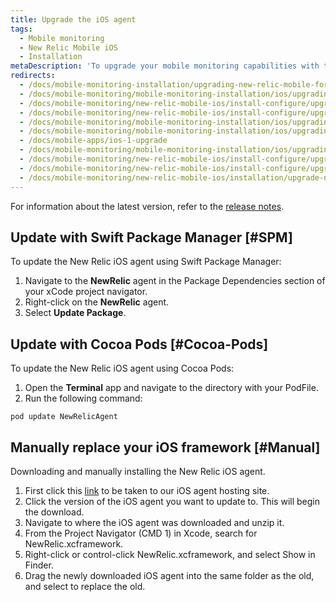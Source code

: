 ```yaml
---
title: Upgrade the iOS agent
tags:
  - Mobile monitoring
  - New Relic Mobile iOS
  - Installation
metaDescription: 'To upgrade your mobile monitoring capabilities with the latest iOS agent, start here.'
redirects:
  - /docs/mobile-monitoring-installation/upgrading-new-relic-mobile-for-ios-apps
  - /docs/mobile-monitoring/mobile-monitoring-installation/ios/upgrading-new-relic-mobiles-ios-sdk
  - /docs/mobile-monitoring/new-relic-mobile-ios/install-configure/upgrading-new-relic-mobiles-ios-sdk
  - /docs/mobile-monitoring/new-relic-mobile-ios/install-configure/upgrade-new-relic-mobiles-ios-sdk
  - /docs/mobile-monitoring/mobile-monitoring-installation/ios/upgrading-new-relic-mobiles-ios-sdk-v4
  - /docs/mobile-monitoring/mobile-monitoring-installation/ios/upgrading-new-relic-mobiles-ios-sdk-v1-0
  - /docs/mobile-apps/ios-1-upgrade
  - /docs/mobile-monitoring/mobile-monitoring-installation/ios/upgrading-new-relic-mobiles-ios-sdk-v1
  - /docs/mobile-monitoring/new-relic-mobile-ios/install-configure/upgrading-new-relic-mobiles-ios-sdk-v4
  - /docs/mobile-monitoring/new-relic-mobile-ios/install-configure/upgrade-new-relic-mobiles-ios-sdk-v4
  - /docs/mobile-monitoring/new-relic-mobile-ios/installation/upgrade-new-relic-mobiles-ios-sdk-v4/
---
```

 For information about the latest version, refer to the [release notes](/docs/releases/ios).

## Update with Swift Package Manager [#SPM]

To update the New Relic iOS agent using Swift Package Manager:

1. Navigate to the **NewRelic** agent in the Package Dependencies section of your xCode project navigator.
2. Right-click on the **NewRelic** agent.
3. Select **Update Package**.


## Update with Cocoa Pods [#Cocoa-Pods]

To update the New Relic iOS agent using Cocoa Pods:

1. Open the **Terminal** app and navigate to the directory with your PodFile.
2. Run the following command:
```
pod update NewRelicAgent
```


## Manually replace your iOS framework [#Manual]

Downloading and manually installing the New Relic iOS agent.

1. First click this [link](https://download.newrelic.com/ios_agent/) to be taken to our iOS agent hosting site.
2. Click the version of the iOS agent you want to update to. This will begin the download.
3. Navigate to where the iOS agent was downloaded and unzip it.
4. From the Project Navigator (CMD 1) in Xcode, search for NewRelic.xcframework.
5. Right-click or control-click NewRelic.xcframework, and select Show in Finder.
6. Drag the newly downloaded iOS agent into the same folder as the old, and select to replace the old.
